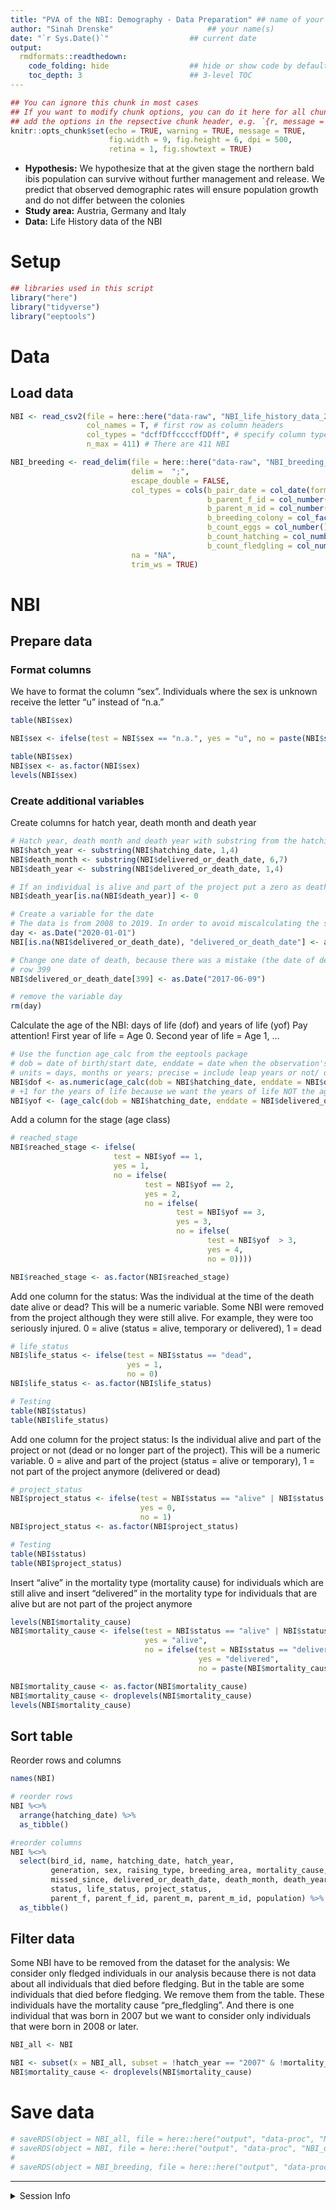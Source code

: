 ```yaml
---
title: "PVA of the NBI: Demography - Data Preparation" ## name of your project
author: "Sinah Drenske"                     ## your name(s)
date: "`r Sys.Date()`"                  ## current date
output:
  rmdformats::readthedown:
    code_folding: hide                  ## hide or show code by default?
    toc_depth: 3                        ## 3-level TOC
---
```


```r
## You can ignore this chunk in most cases
## If you want to modify chunk options, you can do it here for all chunks or
## add the options in the repsective chunk header, e.g. `{r, message = FALSE}`
knitr::opts_chunk$set(echo = TRUE, warning = TRUE, message = TRUE,
                      fig.width = 9, fig.height = 6, dpi = 500, 
                      retina = 1, fig.showtext = TRUE)
```

* **Hypothesis:** We hypothesize that at the given stage the northern bald ibis population can survive without further management and release. We predict that observed demographic rates will ensure population growth and do not differ between the colonies 
* **Study area:** Austria, Germany and Italy
* **Data:** Life History data of the NBI


# Setup
```r
## libraries used in this script
library("here")
library("tidyverse")
library("eeptools")
```


# Data
## Load data
```r
NBI <- read_csv2(file = here::here("data-raw", "NBI_life_history_data_2008_2019.csv"), 
                 col_names = T, # first row as column headers
                 col_types = "dcffDffccccffDDff", # specify column types
                 n_max = 411) # There are 411 NBI

NBI_breeding <- read_delim(file = here::here("data-raw", "NBI_breeding_data_2008_2019.csv"), 
                           delim =  ";", 
                           escape_double = FALSE, 
                           col_types = cols(b_pair_date = col_date(format = "%d.%m.%Y"), 
                                            b_parent_f_id = col_number(), 
                                            b_parent_m_id = col_number(), 
                                            b_breeding_colony = col_factor(levels = c("Burghausen", "Kuchl")), 
                                            b_count_eggs = col_number(), 
                                            b_count_hatching = col_number(), 
                                            b_count_fledgling = col_number()), 
                           na = "NA", 
                           trim_ws = TRUE) 
```

# NBI
## Prepare data
### Format columns
We have to format the column "sex". Individuals where the sex is unknown receive the letter "u" instead of "n.a."

```r
table(NBI$sex)

NBI$sex <- ifelse(test = NBI$sex == "n.a.", yes = "u", no = paste(NBI$sex))

table(NBI$sex)
NBI$sex <- as.factor(NBI$sex)
levels(NBI$sex)
```

### Create additional variables
Create columns for hatch year, death month and death year
```r
# Hatch year, death month and death year with substring from the hatching or death date
NBI$hatch_year <- substring(NBI$hatching_date, 1,4)
NBI$death_month <- substring(NBI$delivered_or_death_date, 6,7)
NBI$death_year <- substring(NBI$delivered_or_death_date, 1,4)

# If an individual is alive and part of the project put a zero as death year 
NBI$death_year[is.na(NBI$death_year)] <- 0

# Create a variable for the date
# The data is from 2008 to 2019. In order to avoid miscalculating the survival probabilities, all NBI that were alive at the end of 2019 receive the date of death 01.01.2020
day <- as.Date("2020-01-01")
NBI[is.na(NBI$delivered_or_death_date), "delivered_or_death_date"] <- as.Date(day)

# Change one date of death, because there was a mistake (the date of death was before the hatching date). We set the death date to the same date as the hatching date
# row 399 
NBI$delivered_or_death_date[399] <- as.Date("2017-06-09")

# remove the variable day
rm(day)
```

Calculate the age of the NBI: days of life (dof) and years of life (yof)
Pay attention! First year of life = Age 0. Second year of life = Age 1, ...
```r
# Use the function age_calc from the eeptools package
# dob = date of birth/start date, enddate = date when the observation's age is of interest, 
# units = days, months or years; precise = include leap years or not/ only full years or not
NBI$dof <- as.numeric(age_calc(dob = NBI$hatching_date, enddate = NBI$delivered_or_death_date, units = "days", precise = F))
# +1 for the years of life because we want the years of life NOT the age
NBI$yof <- (age_calc(dob = NBI$hatching_date, enddate = NBI$delivered_or_death_date, units = "years", precise = F) +1)
```

Add a column for the stage (age class) 
```r
# reached_stage
NBI$reached_stage <- ifelse(
                       test = NBI$yof == 1, 
                       yes = 1, 
                       no = ifelse(
                              test = NBI$yof == 2, 
                              yes = 2, 
                              no = ifelse(
                                     test = NBI$yof == 3, 
                                     yes = 3, 
                                     no = ifelse(
                                            test = NBI$yof  > 3, 
                                            yes = 4, 
                                            no = 0))))

NBI$reached_stage <- as.factor(NBI$reached_stage)
```


Add one column for the status: 
Was the individual at the time of the death date alive or dead? This will be a numeric variable. Some NBI were removed from the project although they were still alive. For example, they were too seriously injured. 
0 = alive (status = alive, temporary or delivered), 1 = dead
```r
# life_status
NBI$life_status <- ifelse(test = NBI$status == "dead", 
                          yes = 1, 
                          no = 0)
NBI$life_status <- as.factor(NBI$life_status)

# Testing
table(NBI$status)
table(NBI$life_status)
```


Add one column for the project status: 
Is the individual alive and part of the project or not (dead or no longer part of the project). This will be a numeric variable.
0 = alive and part of the project (status = alive or temporary), 1 = not part of the project anymore (delivered or dead)
```r
# project_status
NBI$project_status <- ifelse(test = NBI$status == "alive" | NBI$status == "temporary", 
                             yes = 0, 
                             no = 1)
NBI$project_status <- as.factor(NBI$project_status)

# Testing
table(NBI$status)
table(NBI$project_status)
```

Insert "alive" in the mortality type (mortality cause) for individuals which are still alive and insert "delivered" in the mortality type for individuals that are alive but are not part of the project anymore
```r
levels(NBI$mortality_cause)
NBI$mortality_cause <- ifelse(test = NBI$status == "alive" | NBI$status == "temporary", 
                              yes = "alive", 
                              no = ifelse(test = NBI$status == "delivered", 
                                          yes = "delivered", 
                                          no = paste(NBI$mortality_cause))) 

NBI$mortality_cause <- as.factor(NBI$mortality_cause)
NBI$mortality_cause <- droplevels(NBI$mortality_cause)
levels(NBI$mortality_cause)
```

## Sort table
Reorder rows and columns
```r
names(NBI)
```

```r
# reorder rows
NBI %<>%
  arrange(hatching_date) %>%
  as_tibble()
```


```r
#reorder columns
NBI %<>% 
  select(bird_id, name, hatching_date, hatch_year, 
         generation, sex, raising_type, breeding_area, mortality_cause, mortality_verified, 
         missed_since, delivered_or_death_date, death_month, death_year, dof, yof, reached_stage, 
         status, life_status, project_status, 
         parent_f, parent_f_id, parent_m, parent_m_id, population) %>%
  as_tibble()
```


## Filter data
Some NBI have to be removed from the dataset for the analysis:
We consider only fledged individuals in our analysis because there is not data about all individuals that died before fledging. But in the table are some individuals that died before fledging. We remove them from the table. These individuals have the mortality cause "pre_fledgling".
And there is one individual that was born in 2007 but we want to consider only individuals that were born in 2008 or later.

```r
NBI_all <- NBI

NBI <- subset(x = NBI_all, subset = !hatch_year == "2007" & !mortality_cause == "pre_fledgling")
NBI$mortality_cause <- droplevels(NBI$mortality_cause)
```


# Save data
```r
# saveRDS(object = NBI_all, file = here::here("output", "data-proc", "NBI_all_data.rds"))
# saveRDS(object = NBI, file = here::here("output", "data-proc", "NBI_data.rds"))
# 
# saveRDS(object = NBI_breeding, file = here::here("output", "data-proc", "NBI_breeding.rds"))
```


***

<details><summary>Session Info</summary>

```r
## DO NOT REMOVE!
## We store the settings of your computer and the current versions of the
## packages used to allow for reproducibility
Sys.time()
git2r::repository() ## uncomment if you are using GitHub
sessionInfo()
```

</details>

